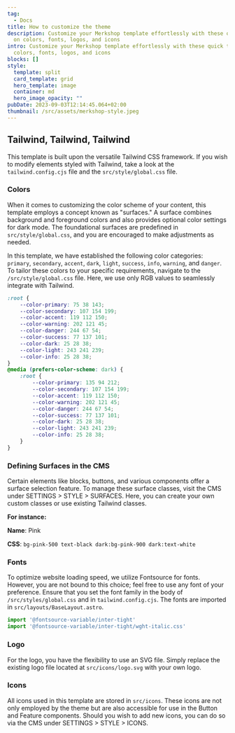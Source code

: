 ```yaml
---
tag:
  - Docs
title: How to customize the theme
description: Customize your Merkshop template effortlessly with these quick tips
  on colors, fonts, logos, and icons
intro: Customize your Merkshop template effortlessly with these quick tips on
  colors, fonts, logos, and icons
blocks: []
style:
  template: split
  card_template: grid
  hero_template: image
  container: md
  hero_image_opacity: ""
pubDate: 2023-09-03T12:14:45.064+02:00
thumbnail: /src/assets/merkshop-style.jpeg
---
```

## Tailwind, Tailwind, Tailwind

This template is built upon the versatile Tailwind CSS framework. If you wish to modify elements styled with Tailwind, take a look at the `tailwind.config.cjs` file and the `src/style/global.css` file.

### Colors

When it comes to customizing the color scheme of your content, this template employs a concept known as "surfaces." A surface combines background and foreground colors and also provides optional color settings for dark mode. The foundational surfaces are predefined in `src/style/global.css`, and you are encouraged to make adjustments as needed.

In this template, we have established the following color categories: `primary`, `secondary`, `accent`, `dark`, `light`, `success`, `info`, `warning`, and `danger`. To tailor these colors to your specific requirements, navigate to the `/src/style/global.css` file. Here, we use only RGB values to seamlessly integrate with Tailwind.

```css
:root {
	--color-primary: 75 38 143;
	--color-secondary: 107 154 199;
	--color-accent: 119 112 150;
	--color-warning: 202 121 45;
	--color-danger: 244 67 54;
	--color-success: 77 137 101;
	--color-dark: 25 28 38;
	--color-light: 243 241 239;
	--color-info: 25 28 38;
}
@media (prefers-color-scheme: dark) {
	:root {
		--color-primary: 135 94 212;
		--color-secondary: 107 154 199;
		--color-accent: 119 112 150;
		--color-warning: 202 121 45;
		--color-danger: 244 67 54;
		--color-success: 77 137 101;
		--color-dark: 25 28 38;
		--color-light: 243 241 239;
		--color-info: 25 28 38;
	}
}
```

### Defining Surfaces in the CMS

Certain elements like blocks, buttons, and various components offer a surface selection feature. To manage these surface classes, visit the CMS under SETTINGS > STYLE > SURFACES. Here, you can create your own custom classes or use existing Tailwind classes.

**For instance:**

**Name**: Pink

**CSS**: `bg-pink-500 text-black dark:bg-pink-900 dark:text-white`

### Fonts

To optimize website loading speed, we utilize Fontsource for fonts. However, you are not bound to this choice; feel free to use any font of your preference. Ensure that you set the font family in the body of `/src/styles/global.css` and in `tailwind.config.cjs`. The fonts are imported in `src/layouts/BaseLayout.astro`.

```javascript
import '@fontsource-variable/inter-tight'
import '@fontsource-variable/inter-tight/wght-italic.css'
```

### Logo

For the logo, you have the flexibility to use an SVG file. Simply replace the existing logo file located at `src/icons/logo.svg` with your own logo.

### Icons

All icons used in this template are stored in `src/icons`. These icons are not only employed by the theme but are also accessible for use in the Button and Feature components. Should you wish to add new icons, you can do so via the CMS under SETTINGS > STYLE > ICONS.
